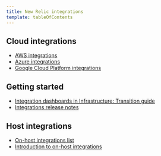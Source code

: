 ```yaml
---
title: New Relic integrations
template: tableOfContents
---
```


## Cloud integrations

* [AWS integrations](/docs/integrations/new-relic-integrations/cloud-integrations/aws-integrations)
* [Azure integrations](/docs/integrations/new-relic-integrations/cloud-integrations/azure-integrations)
* [Google Cloud Platform integrations](/docs/integrations/new-relic-integrations/cloud-integrations/google-cloud-platform-integrations)

## Getting started

* [Integration dashboards in Infrastructure: Transition guide](/docs/integrations/new-relic-integrations/getting-started/integration-dashboards-infrastructure-beta-transition-guide)
* [Integrations release notes](/docs/integrations/new-relic-integrations/getting-started/integrations-release-notes)

## Host integrations

* [On-host integrations list](/docs/integrations/new-relic-integrations/host-integrations/host-integrations-list)
* [Introduction to on-host integrations](/docs/integrations/new-relic-integrations/host-integrations/introduction-host-integrations)
